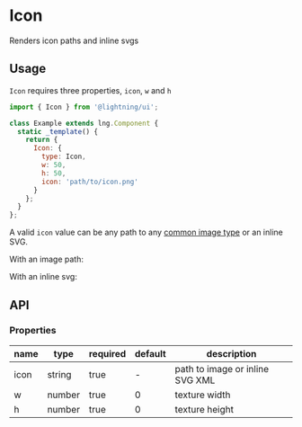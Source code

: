 
# Icon

Renders icon paths and inline svgs

## Usage

`Icon` requires three properties, `icon`, `w` and `h`

```js
import { Icon } from '@lightning/ui';

class Example extends lng.Component {
  static _template() {
    return {
      Icon: {
        type: Icon,
        w: 50,
        h: 50,
        icon: 'path/to/icon.png'
      }
    };
  }
};
```

A valid `icon` value can be any path to any [common image type](https://developer.mozilla.org/en-US/docs/Web/Media/Formats/Image_types) or an inline SVG.

With an image path:

<Preview>
  <Story id="icon--basic" />
</Preview>

With an inline svg:

<Preview>
  <Story id="icon--inline-svg" />
</Preview>

## API

### Properties

name|type|required|default|description
--|--|--|--|--
icon|string|true|-|path to image or inline SVG XML
w|number|true|0|texture width
h|number|true|0|texture height
